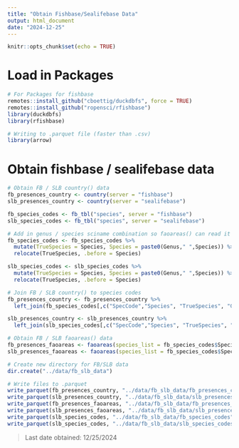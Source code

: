 ```yaml
---
title: "Obtain Fishbase/Sealifebase Data"
output: html_document
date: "2024-12-25"
---
```


```r
knitr::opts_chunk$set(echo = TRUE)
```

# Load in Packages

```r
# For Packages for fishbase
remotes::install_github("cboettig/duckdbfs", force = TRUE)
remotes::install_github("ropensci/rfishbase")
library(duckdbfs)
library(rfishbase)

# Writing to .parquet file (faster than .csv)
library(arrow)
```

# Obtain fishbase / sealifebase data

```r
# Obtain FB / SLB country() data
fb_presences_country <- country(server = "fishbase")
slb_presences_country <- country(server = "sealifebase")

fb_species_codes <- fb_tbl("species", server = "fishbase")
slb_species_codes <- fb_tbl("species", server = "sealifebase")

# Add in genus / species sciname combination so faoareas() can read it
fb_species_codes <- fb_species_codes %>%
  mutate(TrueSpecies = Species, Species = paste0(Genus," ",Species)) %>%
  relocate(TrueSpecies, .before = Species)

slb_species_codes <- slb_species_codes %>%
  mutate(TrueSpecies = Species, Species = paste0(Genus," ",Species)) %>%
  relocate(TrueSpecies, .before = Species)

# Join FB / SLB country() to species codes
fb_presences_country <- fb_presences_country %>%
  left_join(fb_species_codes[,c("SpecCode","Species", "TrueSpecies", "Genus")], by = "SpecCode")

slb_presences_country <- slb_presences_country %>%
  left_join(slb_species_codes[,c("SpecCode","Species", "TrueSpecies", "Genus")], by = "SpecCode")

# Obtain FB / SLB faoareas() data
fb_presences_faoareas <- faoareas(species_list = fb_species_codes$Species, server = "fishbase")
slb_presences_faoareas <- faoareas(species_list = fb_species_codes$Species, server = "sealifebase")

# Create new directory for FB/SLB data
dir.create("../data/fb_slb_data")

# Write files to .parquet
write_parquet(fb_presences_country, "../data/fb_slb_data/fb_presences_country.parquet")
write_parquet(slb_presences_country, "../data/fb_slb_data/slb_presences_country.parquet")
write_parquet(fb_presences_faoareas, "../data/fb_slb_data/fb_presences_faoareas.parquet")
write_parquet(slb_presences_faoareas, "../data/fb_slb_data/slb_presences_faoareas.parquet")
write_parquet(slb_species_codes, "../data/fb_slb_data/fb_species_codes")
write_parquet(slb_species_codes, "../data/fb_slb_data/slb_species_codes.parquet")
```

> Last date obtained: 12/25/2024